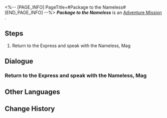 <%-- [PAGE_INFO]
PageTitle=#Package to the Nameless#
[END_PAGE_INFO] --%>
{{Stub|Dialogue.}}
{{Mission Infobox
|id            = 8021302
|title         = 
|image         = <!--Mission Package to the Nameless.png-->
|type          = Adventure
|event_name    = 
|chapter       = 
|requirements  = Reach [[Trailblaze Level]] 21
|summary       = <!--official mission summary from Fate's Atlas-->
|characters    = Mag; Trailblazer
|startLocation = [[<!--starting world-->]] - [[<!--starting area-->]]
|world         = <!--starting world-->
|area          = <!--starting area-->
|prev          = 
|next          = 
|rewards       = Credit*5,000
}}
'''''Package to the Nameless''''' is an [[Adventure Mission]]<!--in [world]-->.

==Steps==
# Return to the Express and speak with the Nameless, Mag

<!--
==Gameplay Notes==

--><!--
==Trial Character==

-->
==Dialogue==
{{Stub Dialogue}}
{{Dialogue Start}}
:{{tx}}
{{Dialogue End}}

===Return to the Express and speak with the Nameless, Mag===
{{Mission Description|type=adventure|location=<!--to be added-->|update|The Nameless, Mag, is gathering trailblaze experiences of the Nameless from across the Cosmos, offering departure blessings to those walking the Path of Trailblaze.<br /><br />You and the Nameless in the Cosmos have collected a lot. Mag has something to say to you.}}
{{Dialogue Start}}
:{{tx}}
{{Dialogue End}}

==Other Languages==
{{Other Languages
|en   = Package to the Nameless
|zhs  = 寄往无名客的包裹
|zht  = 寄往無名客的包裹
|ja   = ナナシビトへの荷物
|ko   = 무명객에게 보내는 소포
|es   = Paquete enviado a los Anónimos
|fr   = Paquet envoyé aux Sans Noms
|ru   = Посылка для Безымянных
|th   = พัสดุส่งให้ผู้มาเยือนนิรนาม
|vi   = Gói Đồ Gửi Đến Khách Vô Danh
|de   = Paket für die Namenlosen
|id   = Paket dari The Nameless
|pt   = Pacote para os Inominados
}}

==Change History==
{{Change History|2.1}}
